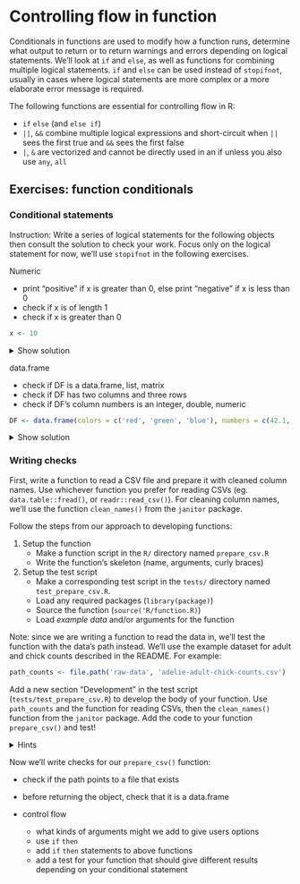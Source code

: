 
# Controlling flow in function

Conditionals in functions are used to modify how a function runs, determine what output to return or to return warnings and errors depending on logical statements. We'll look at `if` and `else`, as well as functions for combining multiple logical statements. `if` and `else` can be used instead of `stopifnot`, usually in cases where logical statements are more complex or a more elaborate error message is required. 

The following functions are essential for controlling flow in R:

- `if` `else` (and `else if`)
- `||`, `&&` combine multiple logical expressions and short-circuit when `||` sees the first true and `&&` sees the first false
- `|`, `&` are vectorized and cannot be directly used in an if unless you also use `any`, `all`



## Exercises: function conditionals

### Conditional statements

Instruction: Write a series of logical statements for the following objects then consult the solution to check your work. Focus only on the logical statement for now, we'll use `stopifnot` in the following exercises. 

Numeric

- print "positive" if x is greater than 0, else print "negative" if x is less than 0
- check if x is of length 1
- check if x is greater than 0

```r
x <- 10
```

<details>
<summary>Show solution</summary>
```r
is.numeric(x)
is.integer(x)
is.double(x)

length(x) == 1

x > 0
```
</details>

data.frame

- check if DF is a data.frame, list, matrix
- check if DF has two columns and three rows
- check if DF's column numbers is an integer, double, numeric

```r
DF <- data.frame(colors = c('red', 'green', 'blue'), numbers = c(42.1, 2L, 10))
```

<details>
<summary>Show solution</summary>
```r
is.data.frame(DF)
is.list(DF)
is.matrix(DF)

ncol(DF) == 2
nrow(DF) == 3

is.integer(DF$numbers)
is.double(DF$numbers)
is.numeric(DF$numbers)
```
</details>


### Writing checks

First, write a function to read a CSV file and prepare it with cleaned column names. Use whichever function you prefer for reading CSVs (eg. `data.table::fread()`, or `readr::read_csv()`). For cleaning column names, we'll use the function `clean_names()` from the `janitor` package. 

Follow the steps from our approach to developing functions:

1. Setup the function
    - Make a function script in the `R/` directory named `prepare_csv.R`
    - Write the function's skeleton (name, arguments, curly braces)
1. Setup the test script
    - Make a corresponding test script in the `tests/` directory named `test_prepare_csv.R`. 
    - Load any required packages (`library(package)`)
    - Source the function (`source('R/function.R)`)
    - Load *example data* and/or arguments for the function 

Note: since we are writing a function to read the data in, we'll test the function with the data's path instead. We'll use the example dataset for adult and chick counts described in the README. For example:

```r
path_counts <- file.path('raw-data', 'adelie-adult-chick-counts.csv')
```


Add a new section "Development" in the test script (`tests/test_prepare_csv.R`) to develop the body of your function. Use `path_counts` and the function for reading CSVs, then the `clean_names()` function from the `janitor` package. Add the code to your function `prepare_csv()` and test!


<details>
<summary>Hints</summary>
<hr>
This function has two steps: reading a CSV from a path and cleaning the column names. 

Both of these steps are going to use functions from external packages, so we only have to put them together. 

The function's arguments should include the path to the CSV. 

First, take the path and pass it to the function for reading CSVs. 

Then, pass the data.frame returned to the `clean_names()` function from the `janitor` package. 
<hr>
</details>

Now we'll write checks for our `prepare_csv()` function:

- check if the path points to a file that exists
- before returning the object, check that it is a data.frame



- control flow
    - what kinds of arguments might we add to give users options
    - use `if` `then`
    - add `if` `then` statements to above functions
    - add a test for your function that should give different results depending on your conditional statement



